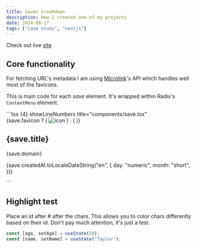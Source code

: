```yaml
---
title: Saves breakdown
description: How I created one of my projects
date: 2024-08-17
tags: ["case study", "nextjs"]
---
```


Check out live [site](https://saves-theta.vercel.app/)

## Core functionality

For fetching URL's metadata I am using [Microlink](https://microlink.io/meta)'s API which handles well most of the favicons.

This is main code for each _save_ element. It's wrapped within Radix's `ContextMenu` element.

<GrowElement>
  ```tsx {4} showLineNumbers title="components/save.tsx"
  <Link
    href={save.url}
    target='_blank'
    rel='noreferrer noopener'
    title={save.title}
    className='flex h-10 items-center justify-between gap-2 rounded-xl px-3 text-sm hover:bg-zinc-100 hover:shadow-[inset_0_0_2px_4px_hsla(0,0%,94%,.4)]'
  >
    <div className='flex items-center gap-2'>
      {save.favicon ? (
        <img src={save.favicon} alt='icon' className='h-5 w-5' />
      ) : (
        <GlobeIcon className='h-5 rounded-full text-gray-500' />
      )}
    </div>
    <div className='flex items-baseline gap-2'>
      <h2 className='max-w-[250px] overflow-hidden text-ellipsis whitespace-nowrap xs:max-w-[280px]'>
        {save.title}
      </h2>
      <p className='hidden text-xs text-zinc-500 xs:block'>{save.domain}</p>
    </div>
    <p className='ml-auto shrink-0 font-medium text-zinc-600'>
      {save.createdAt.toLocaleDateString("en", {
        day: "numeric",
        month: "short",
      })}
    </p>
  </Link>
  ```
</GrowElement>

## Highlight test

Place an id after # after the chars. This allows you to color chars differently based on their id. Don't pay much attention, it's just a test.

```js /age/#v /name/#v /setAge/#s /setName/#s /50/#i /"Taylor"/#i
const [age, setAge] = useState(50);
const [name, setName] = useState("Taylor");
```
